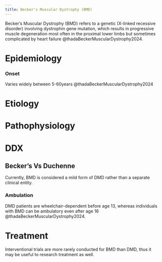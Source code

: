 ```yaml
---
title: Becker's Muscular Dystrophy (BMD)
---
```



Becker's Muscular Dystrophy (BMD) refers to a genetic (X-linked recessive disorder) involving dystrophin gene mutation, which results in progressive muscle degeneration most often in the proximal lower limbs but sometimes complicated by heart failure @thadaBeckerMuscularDystrophy2024.


# Epidemiology

:::{layout-ncol="4"}
### Onset
Varies widely between 5-60years @thadaBeckerMuscularDystrophy2024

:::

# Etiology


# Pathophysiology


# DDX

## Becker's Vs Duchenne

Currently, BMD is considered a mild form of DMD rather than a separate clinical entity.

:::{layout-ncol="2"}

### Ambulation
DMD patients are wheelchair-dependent before age 13, whereas individuals with BMD can be ambulatory even after age 16 @thadaBeckerMuscularDystrophy2024.



:::


# Treatment

Interventional trials are more rarely conducted for BMD than DMD, thus it may be useful to research treatment as well.
